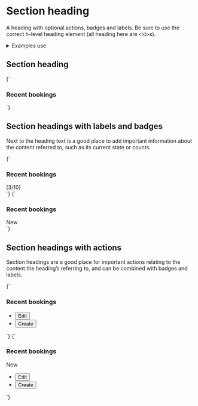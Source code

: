 
<Meta title="UI/Content/Section heading" />

# Section heading

A heading with optional actions, badges and labels. Be sure to use the correct h-level heading element (all heading here are `<h3>`s).

<details class="u-margin-xl--y">
  <summary class="u-h4 u-font--medium">Examples use</summary>
  <ul>
    <li><a href="/docs/atoms-button-base--button-element">a-button</a></li>
    <li><a href="/docs/atoms-button-ui--ui">a-button--ui</a></li>
    <li><a href="/docs/atoms-badge--badge">a-badge</a></li>
    <li><a href="/docs/atoms-list-reset--list-reset">a-list-reset</a></li>
    <li><a href="/docs/utilities-border--border-bottom">u-border--bottom</a></li>
    <li><a href="/docs/utilities-color--gray-50">u-fg</a></li>
    <li><a href="/docs/utilities-flex--flex">u-flex</a></li>
    <li><a href="/docs/utilities-font--font-medium">u-font</a></li>
    <li><a href="/docs/utilities-typography--typography">u-h6</a></li>
    <li><a href="/docs/utilities-box-alignment--items-start">u-items-start</a></li>
    <li><a href="/docs/utilities-box-alignment--justify-between">u-justify-between</a></li>
    <li><a href="/docs/utilities-margin--margin-m">u-margin</a></li>
    <li><a href="/docs/utilities-padding--padding-m">u-padding</a></li>
  </ul>
</details>

## Section heading

<Canvas>
  <Story name="Section heading">
    {`
      <div class="u-padding-m--bottom u-border--bottom">
        <h3 class="u-margin-0 u-margin-m-right">Recent bookings</h3>
      </div>
    `}
  </Story>
</Canvas>

## Section headings with labels and badges

Next to the heading text is a good place to add important information about the content referred to, such as its current state or counts.

<Canvas>
  <Story name="Section heading with count">
    {`
      <div class="u-flex u-items-center u-padding-m--bottom u-border--bottom">
        <h3 class="u-margin-0 u-margin-xs--right">
          Recent bookings
        </h3>
        <span class="u-fg--gray-50 u-font--normal u-h6">[3/10]<span>
      </div>
    `}
  </Story>
</Canvas>

<Canvas>
  <Story name="Section heading with badge">
    {`
      <div class="u-flex u-items-center u-padding-m--bottom u-border--bottom">
        <h3 class="u-margin-0 u-margin-xs--right">
          Recent bookings
        </h3>
        <span class="a-badge a-badge--brand-1 u-h6">New<span>
      </div>
    `}
  </Story>
</Canvas>

## Section headings with actions

Section headings are a good place for important actions relating to the content the heading’s referring to, and can be combined with badges and labels.

<Canvas>
  <Story name="Section heading with actions">
    {`
      <div class="u-flex u-flex--wrap u-items-center u-justify-between u-padding-m--bottom u-border--bottom">
        <h3 class="u-margin-0 u-margin-m-right">Recent bookings</h3>
        <ul class="a-list-reset u-flex u-flex--wrap u-flex__shrink-0">
          <li class="u-margin-s--right">
            <button type="button" class="a-button a-button--ui">Edit</button>
          </li>
          <li class="u-margin-s--right">
            <button type="button" class="a-button">Create</button>
          </li>
        </ul>
      </div>
    `}
  </Story>
</Canvas>

<Canvas>
  <Story name="Section heading with badge and actions">
    {`
      <div class="u-flex u-flex--wrap u-items-center u-justify-between u-padding-m--bottom u-border--bottom">
        <div class="u-flex u-items-center">
          <h3 class="u-margin-0 u-margin-m-right">Recent bookings</h3>
          <span class="a-badge a-badge--brand-1 u-h6">New<span>
        </div>
        <ul class="a-list-reset u-flex u-flex--wrap u-flex__shrink-0">
          <li class="u-margin-s--right">
            <button type="button" class="a-button a-button--ui">Edit</button>
          </li>
          <li class="u-margin-s--right">
            <button type="button" class="a-button">Create</button>
          </li>
        </ul>
      </div>
    `}
  </Story>
</Canvas>
